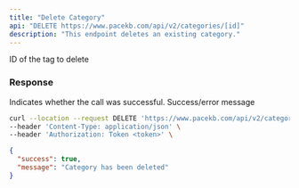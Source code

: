 ```yaml
---
title: "Delete Category"
api: "DELETE https://www.pacekb.com/api/v2/categories/[id]"
description: "This endpoint deletes an existing category."
---
```


<ParamField path="id" type="string">
    ID of the tag to delete
</ParamField>

### Response

<ResponseField name="success" type="boolean">
  Indicates whether the call was successful.
</ResponseField>

<ResponseField name="message" type="string">
  Success/error message
</ResponseField>

<RequestExample>

```bash Example Request
curl --location --request DELETE 'https://www.pacekb.com/api/v2/categories/[id]' \
--header 'Content-Type: application/json' \
--header 'Authorization: Token <token>' \
```

</RequestExample>

<ResponseExample>

```json Response
{
  "success": true,
  "message": "Category has been deleted"
}
```

</ResponseExample>
